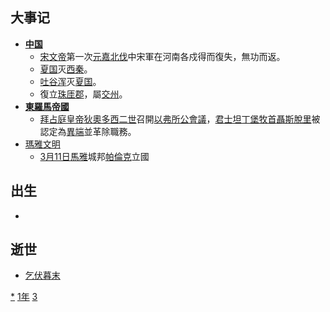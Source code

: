 {{yearTOC|431|北魏'''[[神䴥|神䴥]]四年'''；北凉'''[[承玄|承玄]]四年'''，'''[[義和_(北涼)|義和]]元年'''；北燕'''[[太兴|太兴]]元年'''；夏國'''[[胜光|胜光]]四年'''；西秦'''[[永弘|永弘]]四年'''；南朝宋'''[[元嘉_(南朝宋文帝)|元嘉]]八年'''}}

== 大事记 ==
*'''[[中国|中国]]'''
**[[宋文帝|宋文帝]]第一次[[元嘉北伐|元嘉北伐]]中宋軍在河南各戍得而復失，無功而返。
**[[夏国|夏国]]灭[[西秦|西秦]]。
**[[吐谷浑|吐谷浑]]灭[[夏国|夏国]]。
**復立[[珠厓郡|珠厓郡]]，屬[[交州|交州]]。
*'''[[東羅馬帝國|東羅馬帝國]]'''
**[[拜占庭皇帝|拜占庭皇帝]][[狄奧多西二世|狄奧多西二世]]召開[[以弗所公會議|以弗所公會議]]，[[君士坦丁堡牧首|君士坦丁堡牧首]][[聶斯脫里|聶斯脫里]]被認定為[[異端|異端]]並革除職務。
*[[瑪雅文明|瑪雅文明]]                          
**[[3月11日|3月11日]][[馬雅|馬雅]]城邦[[帕倫克|帕倫克]]立國

== 出生 ==
*

== 逝世 ==
{{Wikisource year mention}}
*[[乞伏暮末|乞伏暮末]]

[[Category:431年|*]]
[[Category:430年代|1年]]
[[Category:5世纪各年|3]]
